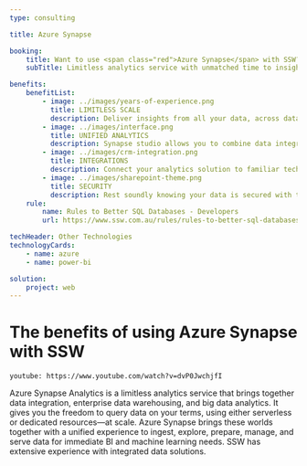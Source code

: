 ```yaml
---
type: consulting

title: Azure Synapse

booking:
    title: Want to use <span class="red">Azure Synapse</span> with SSW?
    subTitle: Limitless analytics service with unmatched time to insight

benefits:
    benefitList:
        - image: ../images/years-of-experience.png
          title: LIMITLESS SCALE
          description: Deliver insights from all your data, across data warehouses and big data analytics systems, with blazing speed.
        - image: ../images/interface.png
          title: UNIFIED ANALYTICS
          description: Synapse studio allows you to combine data integration, data exploration, data warehousing, big data analytics, and machine learning tasks in a single, unified analytics environment.
        - image: ../images/crm-integration.png
          title: INTEGRATIONS
          description: Connect your analytics solution to familiar technologies such as Azure Machine Learning, Azure Cognitive Services, and Power BI.
        - image: ../images/sharepoint-theme.png
          title: SECURITY
          description: Rest soundly knowing your data is secured with the most advanced security and privacy features in the market, such as column- and row-level security and dynamic data masking.
    rule:
        name: Rules to Better SQL Databases - Developers
        url: https://www.ssw.com.au/rules/rules-to-better-sql-databases-developers

techHeader: Other Technologies
technologyCards:
    - name: azure
    - name: power-bi

solution:
    project: web
---
```


# The benefits of using **Azure Synapse** with SSW

`youtube: https://www.youtube.com/watch?v=dvP0JwchjfI`

Azure Synapse Analytics is a limitless analytics service that brings together data integration, enterprise data warehousing, and big data analytics. It gives you the freedom to query data on your terms, using either serverless or dedicated resources—at scale. Azure Synapse brings these worlds together with a unified experience to ingest, explore, prepare, manage, and serve data for immediate BI and machine learning needs. SSW has extensive experience with integrated data solutions.